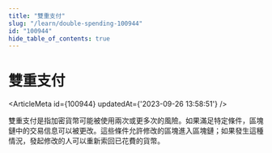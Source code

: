 ```yaml
---
title: "雙重支付"
slug: "/learn/double-spending-100944"
id: "100944"
hide_table_of_contents: true
---
```



# 雙重支付

<ArticleMeta id={100944} updatedAt={'2023-09-26 13:58:51'} />
<div className='border-solid border-b border-t-0 my-4 border-[var(--ifm-color-gray-300)]' />

雙重支付是指加密貨幣可能被使用兩次或更多次的風險。如果滿足特定條件，區塊鏈中的交易信息可以被更改。這些條件允許修改的區塊進入區塊鏈；如果發生這種情況，發起修改的人可以重新索回已花費的貨幣。
